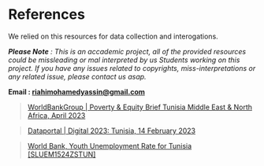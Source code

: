 
# References
We relied on this resources for data collection and interogations.

*__Please Note__ : This is an accademic project, all of the provided resources could be missleading or mal interpreted by us Students working on this project.
If you have any issues related to copyrights, miss-interpretations or any related issue, please contact us asap.*

**Email : riahimohamedyassin@gmail.com**

> <a id="worldbank" href='https://databankfiles.worldbank.org/public/ddpext_download/poverty/987B9C90-CB9F-4D93-AE8C-750588BF00QA/current/Global_POVEQ_TUN.pdf' >WorldBankGroup | Poverty & Equity Brief Tunisia Middle East & North Africa, April 2023</a> 


> <a id="datareportal" href=' https://datareportal.com/reports/digital-2023-tunisia' >Dataportal | Digital 2023: Tunisia, 14 February 2023</a> 

> <a id="fred" href=' https://fred.stlouisfed.org/series/SLUEM1524ZSTUN' >World Bank, Youth Unemployment Rate for Tunisia [SLUEM1524ZSTUN]</a> 

